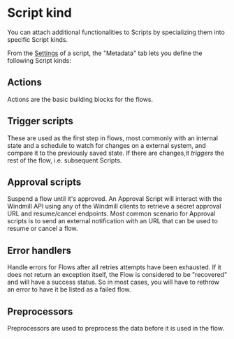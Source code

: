 
# Script kind

You can attach additional functionalities to Scripts by specializing them into specific Script kinds.

From the [Settings](./settings.mdx) of a script, the "Metadata" tab lets you define the following Script kinds:

## Actions

Actions are the basic building blocks for the flows.

<div className="grid grid-cols-2 gap-6 mb-4">
	<DocCard
		title="Scripts quickstart"
		description="Start writing scripts in Python, TypeScript, Go, PHP, Bash and Sql."
		href="/docs/getting_started/scripts_quickstart"
	/>
	<DocCard
		title="Flows quickstart"
		description="Learn how to build flows."
		href="/docs/getting_started/flows_quickstart"
	/>
</div>

## Trigger scripts

These are used as the first step in flows, most commonly with an internal state and a schedule to watch for changes on a external system, and compare it to the previously saved state. If there are changes,it _triggers_ the rest of the flow, i.e. subsequent Scripts.

<div className="grid grid-cols-2 gap-6 mb-4">
	<DocCard
		title="Trigger scripts"
		description="Trigger scripts are designed to pull data from an external source and return all of the new items since the last run, without resorting to external webhooks."
		href="/docs/flows/flow_trigger"
	/>
	<DocCard
		title="Schedules"
		description="Windmill provides the same set of features as CRON, but with a user interface and control panels."
		href="/docs/core_concepts/scheduling"
	/>
</div>

## Approval scripts

Suspend a flow until it's approved. An Approval Script will interact with the Windmill API using any of the Windmill clients to retrieve a secret approval URL and resume/cancel endpoints. Most common scenario for Approval scripts is to send an external notification with an URL that can be used to resume or cancel a flow.

<div className="grid grid-cols-2 gap-6 mb-4">
	<DocCard
		title="Suspend & Approval / Prompts"
		description="Flows can be suspended until resumed or canceled event(s) are received."
		href="/docs/flows/flow_approval"
	/>
</div>

## Error handlers

Handle errors for Flows after all retries attempts have been exhausted. If it does not return an exception itself, the Flow is considered to be "recovered" and will have a success status. So in most cases, you will have to rethrow an error to have it be listed as a failed flow.

<div className="grid grid-cols-2 gap-6 mb-4">
	<DocCard
		title="Error handler"
		description="The error handler is a special flow step that is executed when an error occurs in the flow."
		href="/docs/flows/flow_error_handler"
	/>
</div>

## Preprocessors

Preprocessors are used to preprocess the data before it is used in the flow.

<div className="grid grid-cols-2 gap-6 mb-4">
	<DocCard
		title="Preprocessors"
		description="Preprocessors are used to preprocess the data before it is used in the flow."
		href="/docs/core_concepts/preprocessors"
	/>
</div>
